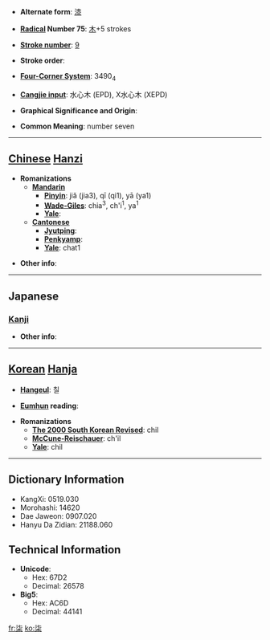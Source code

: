 * '''Alternate form''': [[漆]]

* '''[[Wiktionary:Chinese radical index| Radical]] Number 75''': [[Wiktionary:Chinese radical index 木|木]]+5 strokes

* '''[[Wiktionary:Chinese total strokes index|Stroke number]]''': [[Wiktionary:Chinese total strokes index 9|9]]

* '''Stroke order''': 

* '''[[Wiktionary:Chinese four corner index|Four-Corner System]]''': 3490<sub>4</sub>

* '''[[Wiktionary:Chinese Cangjie index|Cangjie input]]''': 水心木 (EPD), X水心木 (XEPD)

* '''Graphical Significance and Origin''': 

* '''Common Meaning''': number seven

----

== [[Chinese]] [[Hanzi]] ==

* '''Romanizations'''
** '''[[Mandarin]]'''
*** '''[[Pinyin]]''': jiǎ (jia3), qī (qi1), yā (ya1)
*** '''[[Wade-Giles]]''': chia<sup>3</sup>, ch'i<sup>1</sup>, ya<sup>1</sup>
*** '''[[Yale]]''': 
** '''[[Cantonese]]'''
*** '''[[Jyutping]]''':
*** '''[[Penkyamp]]''': 
*** '''[[Yale]]''': chat1

* '''Other info''': 

----

==Japanese==
===[[Kanji]]===
{{kanji|on readings=[[しつ]] (shitsu), [[しち]] (shichi)
|kun readings=[[うるし]] (urushi)
}}

* '''Other info''':  

----

== [[Korean]] [[Hanja]] ==

* '''[[Hangeul]]''': 칠

* '''[[Eumhun]] reading''': 

* '''Romanizations'''
** '''[[The 2000 South Korean Revised Romanization|The 2000 South Korean Revised]]''': chil
** '''[[McCune-Reischauer]]''': ch'il
** '''[[Yale]]''': chil

----

== Dictionary Information ==

* KangXi: 0519.030
* Morohashi: 14620
* Dae Jaweon: 0907.020
* Hanyu Da Zidian: 21188.060

== Technical Information ==

* '''Unicode''':
** Hex: 67D2
** Decimal: 26578
* '''Big5''':
** Hex: AC6D
** Decimal: 44141

[[fr:柒]]
[[ko:柒]]